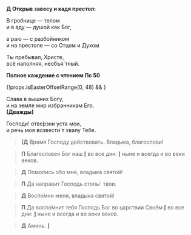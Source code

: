 
**Д Открыв завесу и кадя престол:**

В гробнице — телом  
и в аду — душой как Бог,

в раю — с раз­бой­ником  
и на престоле — со Отцом и Духом

Ты пребывал, Христе,  
всё напол­няя, необъя´тный.

**Полное каждение с чтением Пс 50**

{!props.isEasterOffsetRange(0, 48) && <MdxLoader src="Shared/Paraklit" lang={props.lang} />}

Слава в вышних Богу,  
и на земле мир избранникам Его.  
**(Дважды)**

Господи! отве́рзни уста мои,  
и речь моя возвести`т хва­лу Тебе.

> **<b>[</b>Д**
> Время Господу действовать. Владыка, благослови!

> **П**
> Благословен Бог наш **[**&nbsp;во все дни:&nbsp;**]**
> ныне и всегда и во веки веков.

> **Д**
> Помолись обо мне, владыка святой!

> **П**
> Да направит Господь стопы` твои.

> **Д**
> Воспо́мни меня, владыка святой!

> **П**
> Да воспо́мнит тебя Господь Бог во царствии Своём
> **[**&nbsp;во все дни:&nbsp;**]**
> ны­не и всегда и во веки веков.

> **Д** Аминь.
> **<b>]</b>**
